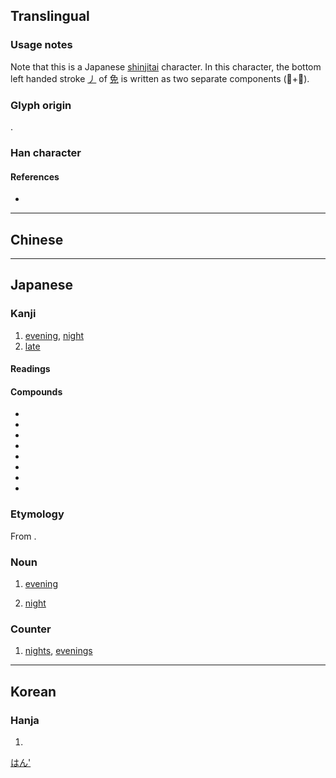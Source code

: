 {{character info/new}}
{{also|晚|睌}}
==Translingual==
{{ja-forms|晩|[[晚]]|[[晚]]}}

===Usage notes===
Note that this is a Japanese [[shinjitai]] character. In this character, the bottom left handed stroke [[㇓]] of [[免]] is written as two separate components (𫩏+儿).

===Glyph origin===
{{Han etym}}
{{Han compound|日|免|ls=psc|c1=s|c2=p}}.

===Han character===
{{Han char|rn=72|rad=日|as=08|sn=12|four=|canj=ANAU,XXANA|ids=⿰日⿳⺈𫩏儿}}

====References====
* {{Han ref|kx=0497.311|dkj=14030|dj=0861.210|hdz=21514.040|uh=6669|ud=26217}}

----

==Chinese==
{{zh-see|晚|v}}

----

==Japanese==
{{ja-kanji forms|晩|晚}}

===Kanji===
{{ja-kanji|grade=6|rs=日08|style=s|kyu=晚}}

# [[evening]], [[night]]
# [[late]]

====Readings====
{{ja-readings
|goon=[[もん]] (mon)
|kanon=[[ばん]] (ban)
|kun=[[くれ]] (kure), [[おそい|おそ-い]] ([[晩い|晩-い]], oso-i), [[おくれる|おく-れる]] ([[晩れる|晩-れる]], oku-reru)
}}

====Compounds====
{{der-top}}
* {{ja-r|晩冬|ばんとう|gloss=late winter}}
* {{ja-r|晩期|ばんき|gloss=late stage}}
* {{ja-r|晩婚|ばんこん|gloss=late marriage}}
* {{ja-r|晩成|ばんせい|gloss=late mature}}
* {{ja-r|晩ごはん|ばんごはん|gloss=[[dinner]], evening meal}}
* {{ja-r|晩食|ばんしょく|gloss=dinner, evening meal}}
* {{ja-r|晩飯|ばんめし|gloss=dinner, evening meal}}
* {{ja-r|早晩|そうばん|gloss=early and late}}

{{der-bottom}}

===Etymology===
From {{etyl|zhx|ja|sort=はん'}} {{m|zh|晩}}.

===Noun===
{{ja-noun|ばん}}

# [[evening]]
#: {{ja-usex|朝から晩まで|あさ から '''ばん''' まで|from dawn to '''dusk'''}}
# [[night]]
#: {{ja-usex|'''晩'''の内に雪が降りました。|'''ばん''' の うち に ゆき が ふりました。|Snow fell during the '''night'''.}}

===Counter===
{{ja-pos|ばん|counter}}

# [[night]]s, [[evening]]s

[[Category:Japanese basic words|はん']]

----

==Korean==

===Hanja===

{{ko-hanja|hangeul=만|rv=man|mr=man|y=man}}

# {{defn|lang=ko}}